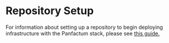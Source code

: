 # Repository Setup

For information about setting up a repository to begin deploying infrastructure with the Panfactum
stack, please see [this guide.](/docs/guides/bootstrapping/configuring-infrastructure-as-code)
